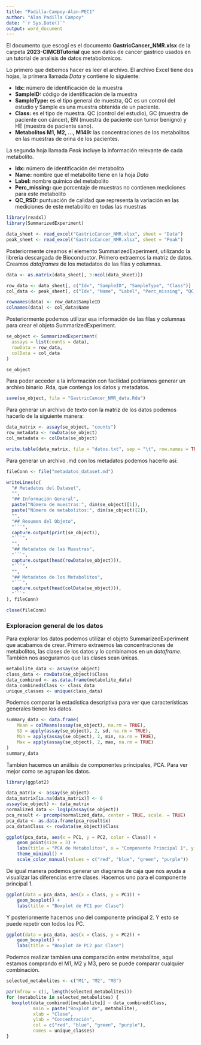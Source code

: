 ---
title: "Padilla-Campoy-Alan-PEC1"
author: "Alan Padilla Campoy"
date: "`r Sys.Date()`"
output: word_document
---

El documento que escogí es el documento **GastricCancer_NMR.xlsx** de la carpeta **2023-CIMCBTutorial** que son datos de cancer gastrico usados en un tutorial de analisis de datos metabolomicos.

Lo primero que debemos hacer es leer el archivo. 
El archivo Excel tiene dos hojas, la primera llamada *Data* y contiene lo siguiente:

* **Idx:** número de identificación de la muestra
* **SampleID:** código de identificación de la muestra
* **SampleType:** es el tipo general de muestra, QC es un control del estudio y Sample es una muestra obtenida de un paciente. 
* **Class:** es el tipo de muestra. QC (control del estudio), GC (muestra de paciente con cáncer), BN (muestra de paciente con tumor benigno) y HE (muestra de paciente sano).
* **Metabolitos M1, M2, ..., M149:** las concentraciones de los metabolitos en las muestras de orina de los pacientes.

La segunda hoja llamada *Peak* incluye la información relevante de cada metabolito. 

* **Idx:** número de identificación del metabolito
* **Name:** nombre que el metabolito tiene en la hoja *Data*
* **Label:** nombre quimico del metabolito
* **Perc_missing:** que porcentaje de muestras no contienen mediciones para este metabolito
* **QC_RSD:** puntuación de calidad que representa la variación en las mediciones de este metabolito en todas las muestras

```{r}
library(readxl)
library(SummarizedExperiment)

data_sheet <- read_excel("GastricCancer_NMR.xlsx", sheet = "Data")
peak_sheet <- read_excel("GastricCancer_NMR.xlsx", sheet = "Peak")
```

Posteriormente creamos el elemento SummarizedExperiment, utilizando la libreria descargada de Bioconductor. Primero extraemos la matriz de datos. Creamos *dataframes* de los metadatos de las filas y columnas. 

```{r}
data <- as.matrix(data_sheet[, 5:ncol(data_sheet)])  

row_data <- data_sheet[, c("Idx", "SampleID", "SampleType", "Class")]
col_data <- peak_sheet[, c("Idx", "Name", "Label", "Perc_missing", "QC_RSD")]

rownames(data) <- row_data$SampleID    
colnames(data) <- col_data$Name
```
Posteriormente podemos utilizar esa información de las filas y columnas para crear el objeto SummarizedExperiment.
```{r}
se_object <- SummarizedExperiment(
  assays = list(counts = data),
  rowData = row_data,
  colData = col_data
)

se_object
```

Para poder acceder a la información con facilidad podriamos generar un archivo binario .Rda, que contenga los datos y metadatos. 

```{r}
save(se_object, file = "GastricCancer_NMR_data.Rda")
```

Para generar un archivo de texto con la matriz de los datos podemos hacerlo de la siguiente manera:

```{r}
data_matrix <- assay(se_object, "counts")
row_metadata <- rowData(se_object)
col_metadata <- colData(se_object)

write.table(data_matrix, file = "datos.txt", sep = "\t", row.names = TRUE, col.names = TRUE, quote = FALSE)
```


Para generar un archivo .md con los metadatos podemos hacerlo así:

```{r}

fileConn <- file("metadatos_dataset.md")

writeLines(c(
  "# Metadatos del Dataset",
  "",
  "## Información General",
  paste("Número de muestras:", dim(se_object)[1]),
  paste("Número de metabolitos:", dim(se_object)[2]),
  "",
  "## Resumen del Objeto",
  "```",
  capture.output(print(se_object)),
  "```",
  "",
  "## Metadatos de las Muestras",
  "```",
  capture.output(head(rowData(se_object))),
  "```",
  "",
  "## Metadatos de los Metabolitos",
  "```",
  capture.output(head(colData(se_object))),
  "```"
), fileConn)

close(fileConn)
```


### Exploracion general de los datos

Para explorar los datos podemos utilizar el objeto SummarizedExperiment que acabamos de crear. Primero extraemos las concentraciones de metabolitos, las clases de los datos y lo combinamos en un *dataframe*. También nos aseguramos que las clases sean únicas. 

```{r}
metabolite_data <- assay(se_object)
class_data <- rowData(se_object)$Class
data_combined <- as.data.frame(metabolite_data)
data_combined$Class <- class_data
unique_classes <- unique(class_data)
```

Podemos comparar la estadística descriptiva para ver que características generales tienen los datos. 

```{r}
summary_data <- data.frame(
    Mean = colMeans(assay(se_object), na.rm = TRUE),
    SD = apply(assay(se_object), 2, sd, na.rm = TRUE),
    Min = apply(assay(se_object), 2, min, na.rm = TRUE),
    Max = apply(assay(se_object), 2, max, na.rm = TRUE)
)
summary_data
```

Tambien hacemos un análisis de componentes principales, PCA. Para ver mejor como se agrupan los datos. 

```{r}
library(ggplot2)

data_matrix <- assay(se_object)
data_matrix[is.na(data_matrix)] <- 0
assay(se_object) <- data_matrix
normalized_data <- log1p(assay(se_object))
pca_result <- prcomp(normalized_data, center = TRUE, scale. = TRUE)
pca_data <- as.data.frame(pca_result$x)
pca_data$Class <- rowData(se_object)$Class

ggplot(pca_data, aes(x = PC1, y = PC2, color = Class)) +
    geom_point(size = 3) +
    labs(title = "PCA de Metabolitos", x = "Componente Principal 1", y = "Componente Principal 2") +
    theme_minimal() +
    scale_color_manual(values = c("red", "blue", "green", "purple"))

```

De igual manera podemos generar un diagrama de caja que nos ayuda a visualizar las diferencias entre clases. Hacemos uno para el componente principal 1.

```{r}
ggplot(data = pca_data, aes(x = Class, y = PC1)) + 
    geom_boxplot() +
    labs(title = "Boxplot de PC1 por Clase")
```

Y posteriormente hacemos uno del componente principal 2. Y esto se puede repetir con todos los PC. 

```{r}
ggplot(data = pca_data, aes(x = Class, y = PC2)) + 
    geom_boxplot() +
    labs(title = "Boxplot de PC2 por Clase")
```


Podemos realizar tambien una comparación entre metabolitos, aqui estamos comprando el M1, M2 y M3, pero se puede comparar cualquier combinación. 

```{r}
selected_metabolites <- c("M1", "M2", "M3")

par(mfrow = c(1, length(selected_metabolites)))
for (metabolite in selected_metabolites) {
  boxplot(data_combined[[metabolite]] ~ data_combined$Class,
          main = paste("Boxplot de", metabolite),
          xlab = "Clase",
          ylab = "Concentración",
          col = c("red", "blue", "green", "purple"), 
          names = unique_classes)
}
```

